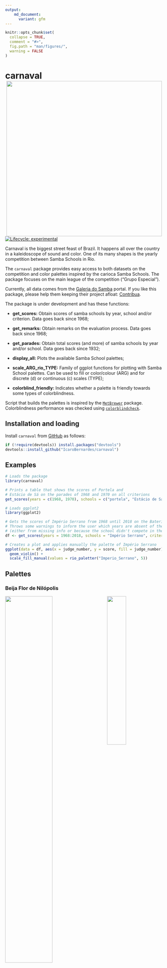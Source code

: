 ```yaml
---
output:
    md_document:
      variant: gfm
---
```


<!-- README.md is generated from README.Rmd. Please edit that file -->

```r
knitr::opts_chunk$set(
  collapse = TRUE,
  comment = "#>",
  fig.path = "man/figures/",
  warning = FALSE
)
```

# carnaval <a href="https://icarobernardes.github.io/carnaval/"><img src="man/figures/logo.png" align="right" width="500" /></a>

<!-- badges: start -->
[![Lifecycle: experimental](https://lifecycle.r-lib.org/articles/figures/lifecycle-experimental.svg)](https://www.tidyverse.org/lifecycle/#experimental)
<!-- badges: end -->

Carnaval is the biggest street feast of Brazil. It happens all over the country in a kaleidoscope of sound and color. One of its many shapes is the yearly competition between Samba Schools in Rio.

The `carnaval` package provides easy access to both datasets on the competition and color palettes inspired by the carioca Samba Schools. The package focuses on the main league of the competition ("Grupo Especial").

Currently, all data comes from the [Galeria do Samba](https://galeriadosamba.com.br) portal. If you like this package, please help them keeping their project afloat: [Contribua](https://galeriadosamba.com.br/espaco-aberto/contribua/).

The package is under development and has these functions:

- **get_scores:** Obtain scores of samba schools by year, school and/or criterion. Data goes back since 1968;

- **get_remarks:** Obtain remarks on the evaluation process. Data goes back since 1968;

- **get_parades:** Obtain total scores (and more) of samba schools by year and/or school. Data goes back since 1932;

- **display_all:** Plots the available Samba School palettes;

- **scale_ARG_rio_TYPE:** Family of ggplot functions for plotting with Samba School palettes. Can be used to fill or color/colour (ARG) and for discrete (d) or continuous (c) scales (TYPE);

- **colorblind_friendly:** Indicates whether a palette is friendly towards some types of colorblindness.

Script that builds the palettes is inspired by the [`MetBrewer`](https://github.com/BlakeRMills/MetBrewer) package. Colorblindness performance was checked using [`colorblindcheck`](https://github.com/Nowosad/colorblindcheck).

## Installation and loading

Install `carnaval` from [GitHub](https://github.com/IcaroBernardes/carnaval) as follows:

```r
if (!require(devtools)) install.packages("devtools")
devtools::install_github("IcaroBernardes/carnaval")
```

## Examples

```r
# Loads the package
library(carnaval)

# Prints a table that shows the scores of Portela and
# Estácio de Sá on the parades of 1968 and 1970 on all criterions
get_scores(years = c(1968, 1970), schools = c("portela", "Estácio de Sá"))
```

```r
# Loads ggplot2
library(ggplot2)

# Gets the scores of Império Serrano from 1968 until 2018 on the Bateria criterion.
# Throws some warnings to inform the user which years are absent of the data
# (either from missing info or because the school didn't compete in the main league)
df <- get_scores(years = 1968:2018, schools = "Império Serrano", criterions = "BATERIA")

# Creates a plot and applies manually the palette of Império Serrano
ggplot(data = df, aes(x = judge_number, y = score, fill = judge_number)) +
  geom_violin() +
  scale_fill_manual(values = rio_paletter("Imperio_Serrano", 5))
```

## Palettes

### Beija Flor de Nilópolis

<img src="man/figures/palettes/Beija_Flor.png" width="55%" align="left"/>
<img src="man/figures/shields/Beija_Flor.jpg" width="35%" align="right"/>
<br clear="both"/><br>

- Friendly towards **deuteranopia** and **protanopia**

------------------------------------------------------------------------

### Acadêmicos do Grande Rio

<img src="man/figures/palettes/Grande_Rio.png" width="55%" align="left"/>
<img src="man/figures/shields/Grande_Rio.jpg" width="35%" align="right"/>
<br clear="both"/><br>

- Friendly towards **protanopia** and **tritanopia**

------------------------------------------------------------------------

### Imperatriz Leopoldinense

<img src="man/figures/palettes/Imperatriz_Leopoldinense.png" width="55%" align="left"/>
<img src="man/figures/shields/Imperatriz_Leopoldinense.jpg" width="35%" align="right"/>
<br clear="both"/><br>

- Friendly towards **deuteranopia** and **tritanopia**

------------------------------------------------------------------------

### Império Serrano

<img src="man/figures/palettes/Imperio_Serrano.png" width="55%" align="left"/>
<img src="man/figures/shields/Imperio_Serrano.jpg" width="35%" align="right"/>
<br clear="both"/><br>

- Friendly towards **deuteranopia**, **protanopia** and **tritanopia**

------------------------------------------------------------------------

### Estação Primeira de Mangueira

<img src="man/figures/palettes/Mangueira.png" width="55%" align="left"/>
<img src="man/figures/shields/Mangueira.jpg" width="35%" align="right"/>
<br clear="both"/><br>

- Friendly towards **deuteranopia**, **protanopia** and **tritanopia**

------------------------------------------------------------------------

### Mocidade Independente de Padre Miguel

<img src="man/figures/palettes/Padre_Miguel.png" width="55%" align="left"/>
<img src="man/figures/shields/Padre_Miguel.jpg" width="35%" align="right"/>
<br clear="both"/><br>

- Friendly towards **deuteranopia** and **tritanopia**

------------------------------------------------------------------------

### Paraíso do Tuiuti

<img src="man/figures/palettes/Paraiso_Tuiuti.png" width="55%" align="left"/>
<img src="man/figures/shields/Paraiso_Tuiuti.jpg" width="35%" align="right"/>
<br clear="both"/><br>

- Friendly towards **deuteranopia**, **protanopia** and **tritanopia**

------------------------------------------------------------------------

### Portela

<img src="man/figures/palettes/Portela.png" width="55%" align="left"/>
<img src="man/figures/shields/Portela.jpg" width="35%" align="right"/>
<br clear="both"/><br>

- Friendly towards **deuteranopia**, **protanopia** and **tritanopia**

------------------------------------------------------------------------

### Acadêmicos do Salgueiro

<img src="man/figures/palettes/Salgueiro.png" width="55%" align="left"/>
<img src="man/figures/shields/Salgueiro.jpg" width="35%" align="right"/>
<br clear="both"/><br>

- Friendly towards **deuteranopia**, **protanopia** and **tritanopia**

------------------------------------------------------------------------

### São Clemente

<img src="man/figures/palettes/Sao_Clemente.png" width="55%" align="left"/>
<img src="man/figures/shields/Sao_Clemente.jpg" width="35%" align="right"/>
<br clear="both"/><br>

- Friendly towards **deuteranopia**, **protanopia** and **tritanopia**

------------------------------------------------------------------------

### Unidos da Tijuca

<img src="man/figures/palettes/Tijuca.png" width="55%" align="left"/>
<img src="man/figures/shields/Tijuca.jpg" width="35%" align="right"/>
<br clear="both"/><br>

- Friendly towards **deuteranopia**, **protanopia** and **tritanopia**

------------------------------------------------------------------------

### União da Ilha do Governador

<img src="man/figures/palettes/Uniao_Ilha.png" width="55%" align="left"/>
<img src="man/figures/shields/Uniao_Ilha.jpg" width="35%" align="right"/>
<br clear="both"/><br>

- Friendly towards **deuteranopia**, **protanopia** and **tritanopia**

------------------------------------------------------------------------

### Unidos de Vila Isabel

<img src="man/figures/palettes/Vila_Isabel.png" width="55%" align="left"/>
<img src="man/figures/shields/Vila_Isabel.jpg" width="35%" align="right"/>
<br clear="both"/><br>

- Friendly towards **deuteranopia**

------------------------------------------------------------------------

### Unidos do Viradouro

<img src="man/figures/palettes/Viradouro.png" width="55%" align="left"/>
<img src="man/figures/shields/Viradouro.jpg" width="35%" align="right"/>
<br clear="both"/><br>

- Friendly towards **deuteranopia**, **protanopia** and **tritanopia**

## Credits

This package was created by [Ícaro Bernardes](https://twitter.com/IcaroBSC).

The hex logo was created by [Bruno Mioto](https://twitter.com/BrunoHMioto). Bruno also gave many tips that made building the package easier.
